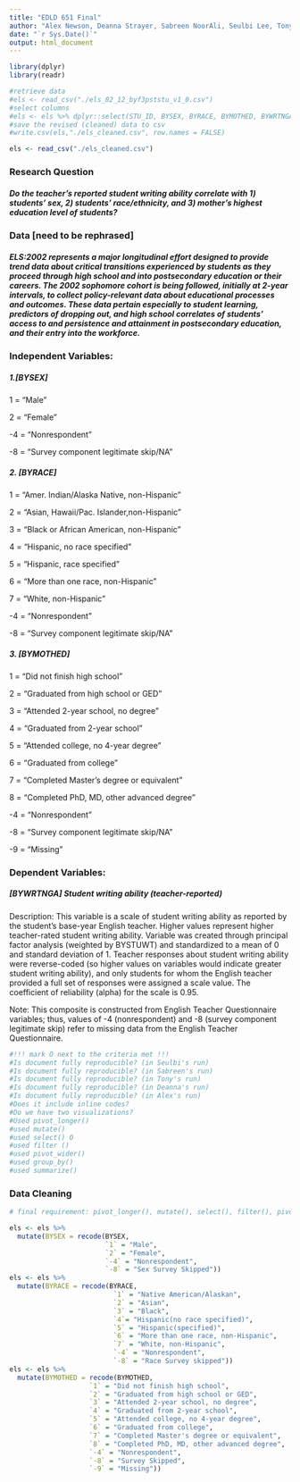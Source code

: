 ```yaml
---
title: "EDLD 651 Final"
author: "Alex Newson, Deanna Strayer, Sabreen NoorAli, Seulbi Lee, Tony Daza"
date: "`r Sys.Date()`"
output: html_document
---
```


```r
library(dplyr)
library(readr)

#retrieve data
#els <- read_csv("./els_02_12_byf3pststu_v1_0.csv")
#select columns 
#els <- els %>% dplyr::select(STU_ID, BYSEX, BYRACE, BYMOTHED, BYWRTNGA)
#save the revised (cleaned) data to csv
#write.csv(els,"./els_cleaned.csv", row.names = FALSE)

els <- read_csv("./els_cleaned.csv")

```

### Research Question
##### Do the teacher's reported student writing ability correlate with 1) students' sex, 2) students' race/ethnicity, and 3) mother's highest education level of students?

### Data [need to be rephrased]
##### ELS:2002 represents a major longitudinal effort designed to provide trend data about critical transitions experienced by students as they proceed through high school and into postsecondary education or their careers. The 2002 sophomore cohort is being followed, initially at 2-year intervals, to collect policy-relevant data about educational processes and outcomes. These data pertain especially to student learning, predictors of dropping out, and high school correlates of students’ access to and persistence and attainment in postsecondary education, and their entry into the workforce. 

### Independent Variables: 
##### 1.[BYSEX]
#######  1 = "Male"
#######  2 = "Female"
####### -4 = "Nonrespondent"
####### -8 = "Survey component legitimate skip/NA"
##### 2. [BYRACE]
#######  1 = "Amer. Indian/Alaska Native, non-Hispanic"
#######  2 = "Asian, Hawaii/Pac. Islander,non-Hispanic"
#######  3 = "Black or African American, non-Hispanic"
#######  4 = "Hispanic, no race specified"
#######  5 = "Hispanic, race specified"
#######  6 = "More than one race, non-Hispanic"
#######  7 = "White, non-Hispanic"
#######  -4 = "Nonrespondent"
#######  -8 = "Survey component legitimate skip/NA"
##### 3. [BYMOTHED]
#######  1 = "Did not finish high school"
#######  2 = "Graduated from high school or GED"
#######  3 = "Attended 2-year school, no degree"
#######  4 = "Graduated from 2-year school"
#######  5 = "Attended college, no 4-year degree"
#######  6 = "Graduated from college"
#######  7 = "Completed Master's degree or equivalent"
#######  8 = "Completed PhD, MD, other advanced degree"
#######  -4 = "Nonrespondent"
#######  -8 = "Survey component legitimate skip/NA"
#######  -9 = "Missing"
### Dependent Variables: 
##### [BYWRTNGA] Student writing ability (teacher-reported)
####### Description: This variable is a scale of student writing ability as reported by the student's base-year English teacher. Higher values represent higher teacher-rated student writing ability. Variable was created through principal factor analysis (weighted by BYSTUWT) and standardized to a mean of 0 and standard deviation of 1. Teacher responses about student writing ability were reverse-coded (so higher values on variables would indicate greater student writing ability), and only students for whom the English teacher provided a full set of responses were assigned a scale value. The coefficient of reliability (alpha) for the scale is 0.95.
####### Note: This composite is constructed from English Teacher Questionnaire variables; thus, values of -4 (nonrespondent) and -8 (survey component legitimate skip) refer to missing data from the English Teacher Questionnaire.

```r
#!!! mark O next to the criteria met !!!
#Is document fully reproducible? (in Seulbi's run)
#Is document fully reproducible? (in Sabreen's run)
#Is document fully reproducible? (in Tony's run)
#Is document fully reproducible? (in Deanna's run)
#Is document fully reproducible? (in Alex's run)
#Does it include inline codes? 
#Do we have two visualizations?
#Used pivot_longer()
#used mutate()
#used select() O
#used filter ()
#used pivot_wider()
#used group_by()
#used summarize()

```

### Data Cleaning 

```r

# final requirement: pivot_longer(), mutate(), select(), filter(), pivot_wider()

els <- els %>%
  mutate(BYSEX = recode(BYSEX, 
                        `1` = "Male", 
                        `2` = "Female",
                        `-4` = "Nonrespondent",
                        `-8` = "Sex Survey Skipped"))
els <- els %>%
  mutate(BYRACE = recode(BYRACE, 
                          `1` = "Native American/Alaskan", 
                          `2` = "Asian", 
                          `3` = "Black", 
                          `4`= "Hispanic(no race specified)", 
                          `5` = "Hispanic(specified)", 
                          `6` = "More than one race, non-Hispanic", 
                          `7` = "White, non-Hispanic", 
                          `-4` = "Nonrespondent", 
                          `-8` = "Race Survey skipped")) 
els <- els %>%
  mutate(BYMOTHED = recode(BYMOTHED,
                    `1` = "Did not finish high school",
                    `2` = "Graduated from high school or GED",
                    `3` = "Attended 2-year school, no degree",
                    `4` = "Graduated from 2-year school",
                    `5` = "Attended college, no 4-year degree",
                    `6` = "Graduated from college",
                    `7` = "Completed Master's degree or equivalent",
                    `8` = "Completed PhD, MD, other advanced degree", 
                    `-4` = "Nonrespondent",
                    `-8` = "Survey Skipped",
                    `-9` = "Missing"))


```


```r

```


```r

```


```r

```

